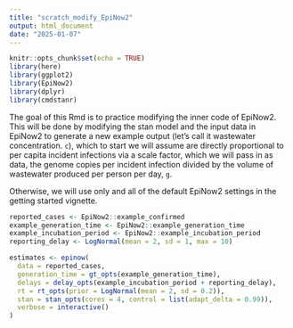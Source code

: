 ```yaml
---
title: "scratch_modify_EpiNow2"
output: html_document
date: "2025-01-07"
---
```


```r
knitr::opts_chunk$set(echo = TRUE)
library(here)
library(ggplot2)
library(EpiNow2)
library(dplyr)
library(cmdstanr)
```

The goal of this Rmd is to practice modifying the inner code of EpiNow2.
This will be done by modifying the stan model and the input data in EpiNow2 to generate a new example output (let's call it wastewater concentration. `c`), 
which to start we will assume are directly proportional to per capita incident
infections via a scale factor, which we will pass in as data, the genome copies per incident infection divided by the volume of wastewater produced per person per day, `g`. 

Otherwise, we will use only and all of the default EpiNow2 settings in the getting started vignette. 

```r
reported_cases <- EpiNow2::example_confirmed
example_generation_time <- EpiNow2::example_generation_time
example_incubation_period <- EpiNow2::example_incubation_period
reporting_delay <- LogNormal(mean = 2, sd = 1, max = 10)

estimates <- epinow(
  data = reported_cases,
  generation_time = gt_opts(example_generation_time),
  delays = delay_opts(example_incubation_period + reporting_delay),
  rt = rt_opts(prior = LogNormal(mean = 2, sd = 0.2)),
  stan = stan_opts(cores = 4, control = list(adapt_delta = 0.99)),
  verbose = interactive()
)
``` 
